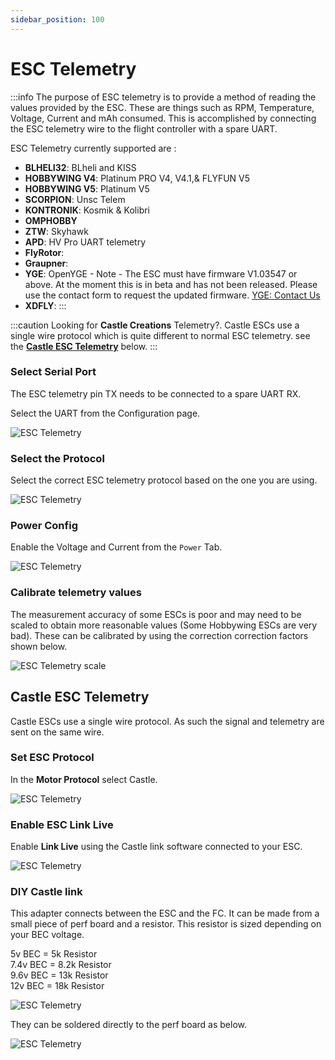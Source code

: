 ```yaml
---
sidebar_position: 100
---
```


# ESC Telemetry

:::info
The purpose of ESC telemetry is to provide a method of reading the values provided by the ESC. These are things such as RPM, Temperature, Voltage, Current and mAh consumed. This is accomplished by connecting the ESC telemetry wire to the flight controller with a spare UART.

ESC Telemetry currently supported are :

* **BLHELI32**: BLheli and KISS
* **HOBBYWING V4**: Platinum PRO V4, V4.1,& FLYFUN V5
* **HOBBYWING V5**: Platinum V5
* **SCORPION**: Unsc Telem
* **KONTRONIK**: Kosmik & Kolibri
* **OMPHOBBY**
* **ZTW**: Skyhawk
* **APD**: HV Pro UART telemetry
* **FlyRotor**:
* **Graupner**:
* **YGE**: OpenYGE - Note - The ESC must have firmware V1.03547 or above. At the moment this is in beta and has not been released. Please use the contact form to request the updated firmware. [YGE: Contact Us](https://www.yge.de/en/contact/)
* **XDFLY**:
:::

:::caution
Looking for **Castle Creations** Telemetry?. Castle ESCs use a single wire protocol which is quite different to normal ESC telemetry. see the [**Castle ESC Telemetry**](#castle-esc-telemetry) below.
:::

### Select Serial Port

The ESC telemetry pin TX needs to be connected to a spare UART RX.

Select the UART from the Configuration page.

![ESC Telemetry](./img/esc-telem-uart.png)

### Select the Protocol

Select the correct ESC telemetry protocol based on the one you are using.

![ESC Telemetry](./img/esc-telem-sel-p.png)

### Power Config

Enable the Voltage and Current from the `Power` Tab.

![ESC Telemetry](./img/esc-telem-power.png)

### Calibrate telemetry values

The measurement accuracy of some ESCs is poor and may need to be scaled to obtain more reasonable values (Some Hobbywing ESCs are very bad). These can be calibrated by using the correction correction factors shown below.

![ESC Telemetry scale](./img/esc-telem-scale.png)

## Castle ESC Telemetry

Castle ESCs use a single wire protocol. As such the signal and telemetry are sent on the same wire.

### Set ESC Protocol

In the **Motor Protocol** select Castle.

![ESC Telemetry](./img/castle-1.png)

### Enable ESC Link Live

Enable **Link Live** using the Castle link software connected to your ESC.

![ESC Telemetry](./img/castle-2.png)

### DIY Castle link

This adapter connects between the ESC and the FC. It can be made from a small piece of perf board and a resistor. This resistor is sized depending on your BEC voltage.

5v BEC      = 5k Resistor\
7.4v BEC    = 8.2k Resistor\
9.6v BEC    = 13k Resistor\
12v BEC     = 18k Resistor

![ESC Telemetry](./img/castle-3.png)

They can be soldered directly to the perf board as below.

![ESC Telemetry](./img/castle-4.png)
